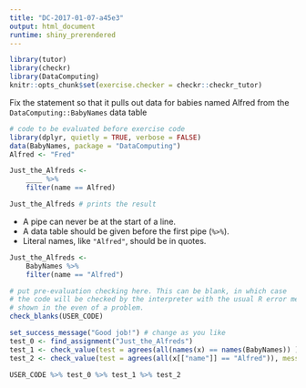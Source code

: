 ```yaml
---
title: "DC-2017-01-07-a45e3"
output: html_document
runtime: shiny_prerendered
---
```


```r
library(tutor)
library(checkr)
library(DataComputing)
knitr::opts_chunk$set(exercise.checker = checkr::checkr_tutor)
```

Fix the statement so that it pulls out data for babies named Alfred from the `DataComputing::BabyNames` data table

```r
# code to be evaluated before exercise code
library(dplyr, quietly = TRUE, verbose = FALSE)
data(BabyNames, package = "DataComputing")
Alfred <- "Fred"
```

<!-- narrative before exercise -->

```r
Just_the_Alfreds <- 
    ____ %>% 
    filter(name == Alfred)

Just_the_Alfreds # prints the result
```

<!-- narrative to wrap up (if any) goes here -->

<div id="DC-2017-01-07-a45e3-hint">
- A pipe can never be at the start of a line.
- A data table should be given before the first pipe (`%>%`).
- Literal names, like `"Alfred"`, should be in quotes.
</div>

```r
Just_the_Alfreds <-
    BabyNames %>%
    filter(name == "Alfred")
```

```r
# put pre-evaluation checking here. This can be blank, in which case
# the code will be checked by the interpreter with the usual R error messages
# shown in the even of a problem.
check_blanks(USER_CODE)
```

```r
set_success_message("Good job!") # change as you like
test_0 <- find_assignment("Just_the_Alfreds")
test_1 <- check_value(test = agrees(all(names(x) == names(BabyNames)) ), message = "the resulting data frame should have the same variables as `BabyNames`.")
test_2 <- check_value(test = agrees(all(x[["name"]] == "Alfred")), message = "only the Alfreds should appear in the result.")

USER_CODE %>% test_0 %>% test_1 %>% test_2
```

